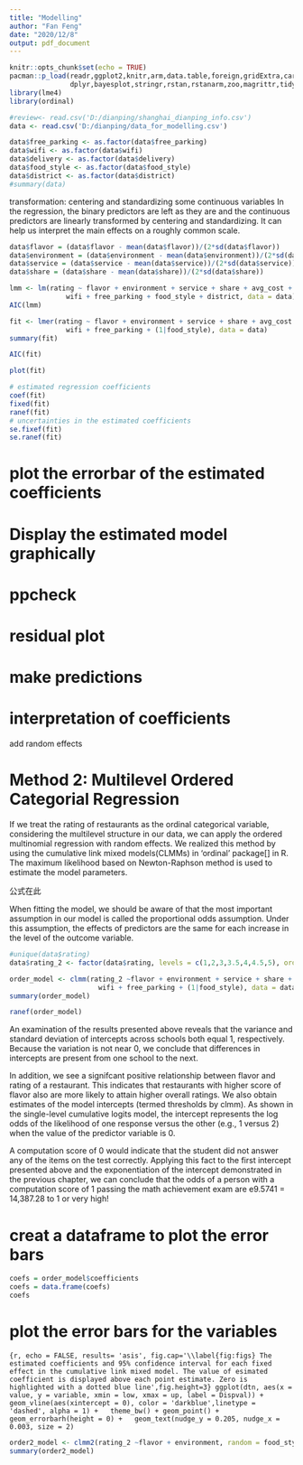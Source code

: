 ```yaml
---
title: "Modelling"
author: "Fan Feng"
date: "2020/12/8"
output: pdf_document
---
```


```r
knitr::opts_chunk$set(echo = TRUE)
pacman::p_load(readr,ggplot2,knitr,arm,data.table,foreign,gridExtra,car,
               dplyr,bayesplot,stringr,rstan,rstanarm,zoo,magrittr,tidyverse,dplyr)
library(lme4)
library(ordinal)
```


```r
#review<- read.csv('D:/dianping/shanghai_dianping_info.csv')
data <- read.csv('D:/dianping/data_for_modelling.csv')
```

```r
data$free_parking <- as.factor(data$free_parking)
data$wifi <- as.factor(data$wifi)
data$delivery <- as.factor(data$delivery)
data$food_style <- as.factor(data$food_style)
data$district <- as.factor(data$district)
#summary(data)
```

transformation: centering and standardizing some continuous variables
In the regression, the binary predictors are left as they are and the continuous predictors are linearly transformed by centering and standardizing. It can help us interpret the main effects on a roughly common scale.
```r
data$flavor = (data$flavor - mean(data$flavor))/(2*sd(data$flavor))
data$environment = (data$environment - mean(data$environment))/(2*sd(data$environment))
data$service = (data$service - mean(data$service))/(2*sd(data$service))
data$share = (data$share - mean(data$share))/(2*sd(data$share))
```



```r
lmm <- lm(rating ~ flavor + environment + service + share + avg_cost +
              wifi + free_parking + food_style + district, data = data)
AIC(lmm)
```

```r
fit <- lmer(rating ~ flavor + environment + service + share + avg_cost +
              wifi + free_parking + (1|food_style), data = data)
summary(fit)
```

```r
AIC(fit)
```
```r
plot(fit)
```


```r
# estimated regression coefficients
coef(fit)
fixed(fit)
ranef(fit)
# uncertainties in the estimated coefficients
se.fixef(fit)
se.ranef(fit)
```
# plot the errorbar of the estimated coefficients
# Display the estimated model graphically
# ppcheck
# residual plot
# make predictions
# interpretation of coefficients
add random effects


# Method 2: Multilevel Ordered Categorial Regression

If we treat the rating of restaurants as the ordinal categorical variable, considering the multilevel structure in our data, we can apply the ordered multinomial regression with random effects. We realized this method by using the cumulative link mixed models(CLMMs) in 'ordinal' package[] in R. The maximum likelihood based on Newton-Raphson method is used to estimate the model parameters. 

公式在此

When fitting the model, we should be aware of that the most important assumption in our model is called the proportional odds assumption. Under this assumption, the effects of predictors are the same for each increase in the level of the outcome variable. 

```r
#unique(data$rating)
data$rating_2 <- factor(data$rating, levels = c(1,2,3,3.5,4,4.5,5), ordered = TRUE)
```

```r
order_model <- clmm(rating_2 ~flavor + environment + service + share + avg_cost + 
                      wifi + free_parking + (1|food_style), data = data)
summary(order_model)
```

```r
ranef(order_model)
```

An examination of the results presented above reveals that the variance and standard deviation of intercepts across schools both equal 1, respectively. Because the variation is not near 0, we conclude that differences in intercepts are present from one school to the next. 

In addition, we see a signifcant positive relationship between flavor and rating of a restaurant. This indicates that restaurants with higher score of flavor
also are more likely to attain higher overall ratings.
We also obtain estimates of the model intercepts (termed thresholds by clmm). 
As shown in the single-level cumulative logits model, the intercept represents the log
odds of the likelihood of one response versus the other (e.g., 1 versus 2)
when the value of the predictor variable is 0. 

A computation score of 0 would indicate that the student did not answer any of the items on the test correctly. Applying this fact to the first intercept presented above and the exponentiation of the intercept demonstrated in the previous chapter,
we can conclude that the odds of a person with a computation score of
1 passing the math achievement exam are e9.5741 = 14,387.28 to 1 or very
high! 


# creat a dataframe to plot the error bars
```r
coefs = order_model$coefficients
coefs = data.frame(coefs)
coefs
```

# plot the error bars for the variables
```{r, echo = FALSE, results= 'asis', fig.cap='\\label{fig:figs} The estimated coefficients and 95% confidence interval for each fixed effect in the cumulative link mixed model. The value of esimated coefficient is displayed above each point estimate. Zero is highlighted with a dotted blue line',fig.height=3}
ggplot(dtn, aes(x = value, y = variable, xmin = low, xmax = up, label = Dispval)) +
  geom_vline(aes(xintercept = 0), color = 'darkblue',linetype = 'dashed', alpha = 1) +
  theme_bw() + geom_point() +
  geom_errorbarh(height = 0) +
  geom_text(nudge_y = 0.205, nudge_x = 0.003, size = 2)
```



```r
order2_model <- clmm2(rating_2 ~flavor + environment, random = food_style, data = data)
summary(order2_model)
```


